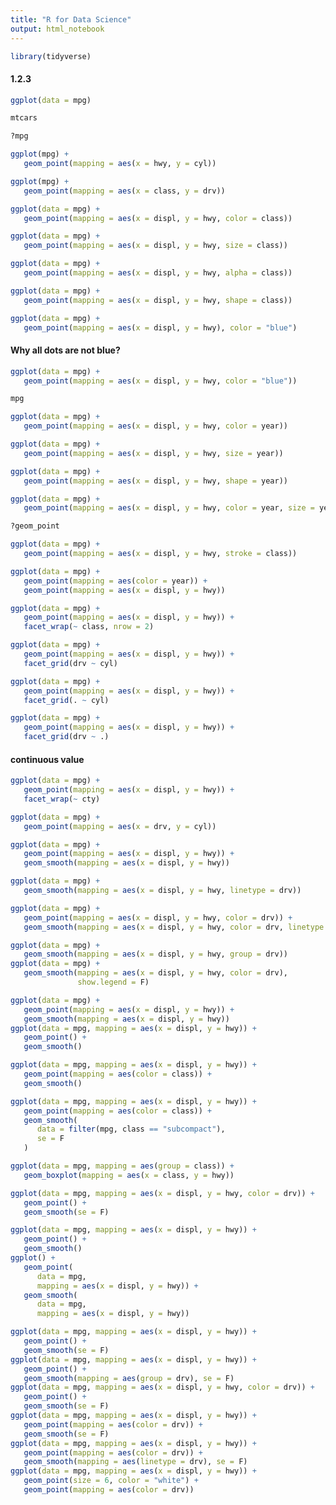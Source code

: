 ```yaml
---
title: "R for Data Science"
output: html_notebook
---
```


```r
library(tidyverse)
```

#### 1.2.3
```r
ggplot(data = mpg)
```

```r
mtcars
```

```r
?mpg
```

```r
ggplot(mpg) +
   geom_point(mapping = aes(x = hwy, y = cyl))
```

```r
ggplot(mpg) +
   geom_point(mapping = aes(x = class, y = drv))
```

```r
ggplot(data = mpg) +
   geom_point(mapping = aes(x = displ, y = hwy, color = class))
```

```r
ggplot(data = mpg) +
   geom_point(mapping = aes(x = displ, y = hwy, size = class))
```

```r
ggplot(data = mpg) +
   geom_point(mapping = aes(x = displ, y = hwy, alpha = class))
```

```r
ggplot(data = mpg) +
   geom_point(mapping = aes(x = displ, y = hwy, shape = class))
```

```r
ggplot(data = mpg) +
   geom_point(mapping = aes(x = displ, y = hwy), color = "blue")
```

#### Why all dots are not blue?
```r
ggplot(data = mpg) +
   geom_point(mapping = aes(x = displ, y = hwy, color = "blue"))
```

```r
mpg
```

```r
ggplot(data = mpg) +
   geom_point(mapping = aes(x = displ, y = hwy, color = year))
```


```r
ggplot(data = mpg) +
   geom_point(mapping = aes(x = displ, y = hwy, size = year))
```

```r
ggplot(data = mpg) +
   geom_point(mapping = aes(x = displ, y = hwy, shape = year))
```

```r
ggplot(data = mpg) +
   geom_point(mapping = aes(x = displ, y = hwy, color = year, size = year))
```


```r
?geom_point
```
```r
ggplot(data = mpg) +
   geom_point(mapping = aes(x = displ, y = hwy, stroke = class))
```

```r
ggplot(data = mpg) +
   geom_point(mapping = aes(color = year)) +
   geom_point(mapping = aes(x = displ, y = hwy))
```

```r
ggplot(data = mpg) +
   geom_point(mapping = aes(x = displ, y = hwy)) +
   facet_wrap(~ class, nrow = 2)
```

```r
ggplot(data = mpg) +
   geom_point(mapping = aes(x = displ, y = hwy)) +
   facet_grid(drv ~ cyl)
```

```r
ggplot(data = mpg) +
   geom_point(mapping = aes(x = displ, y = hwy)) +
   facet_grid(. ~ cyl)
```
```r
ggplot(data = mpg) +
   geom_point(mapping = aes(x = displ, y = hwy)) +
   facet_grid(drv ~ .)
```


#### continuous value
```r
ggplot(data = mpg) +
   geom_point(mapping = aes(x = displ, y = hwy)) +
   facet_wrap(~ cty)
```

```r
ggplot(data = mpg) +
   geom_point(mapping = aes(x = drv, y = cyl))
```



```r
ggplot(data = mpg) +
   geom_point(mapping = aes(x = displ, y = hwy)) +
   geom_smooth(mapping = aes(x = displ, y = hwy))
```


```r
ggplot(data = mpg) +
   geom_smooth(mapping = aes(x = displ, y = hwy, linetype = drv))
```


```r
ggplot(data = mpg) +
   geom_point(mapping = aes(x = displ, y = hwy, color = drv)) +
   geom_smooth(mapping = aes(x = displ, y = hwy, color = drv, linetype = drv))
```


```r
ggplot(data = mpg) +
   geom_smooth(mapping = aes(x = displ, y = hwy, group = drv))
ggplot(data = mpg) +
   geom_smooth(mapping = aes(x = displ, y = hwy, color = drv),
               show.legend = F)
```

```r
ggplot(data = mpg) +
   geom_point(mapping = aes(x = displ, y = hwy)) +
   geom_smooth(mapping = aes(x = displ, y = hwy))
ggplot(data = mpg, mapping = aes(x = displ, y = hwy)) +
   geom_point() +
   geom_smooth()

```

```r
ggplot(data = mpg, mapping = aes(x = displ, y = hwy)) +
   geom_point(mapping = aes(color = class)) +
   geom_smooth()
```

```r
ggplot(data = mpg, mapping = aes(x = displ, y = hwy)) +
   geom_point(mapping = aes(color = class)) +
   geom_smooth(
      data = filter(mpg, class == "subcompact"),
      se = F
   )
```


```r
ggplot(data = mpg, mapping = aes(group = class)) +
   geom_boxplot(mapping = aes(x = class, y = hwy))
```


```r
ggplot(data = mpg, mapping = aes(x = displ, y = hwy, color = drv)) +
   geom_point() +
   geom_smooth(se = F)
```

```r
ggplot(data = mpg, mapping = aes(x = displ, y = hwy)) +
   geom_point() +
   geom_smooth()
ggplot() +
   geom_point(
      data = mpg, 
      mapping = aes(x = displ, y = hwy)) +
   geom_smooth(
      data = mpg, 
      mapping = aes(x = displ, y = hwy))
```

```r
ggplot(data = mpg, mapping = aes(x = displ, y = hwy)) +
   geom_point() +
   geom_smooth(se = F)
ggplot(data = mpg, mapping = aes(x = displ, y = hwy)) +
   geom_point() +
   geom_smooth(mapping = aes(group = drv), se = F)
ggplot(data = mpg, mapping = aes(x = displ, y = hwy, color = drv)) +
   geom_point() +
   geom_smooth(se = F)
ggplot(data = mpg, mapping = aes(x = displ, y = hwy)) +
   geom_point(mapping = aes(color = drv)) +
   geom_smooth(se = F)
ggplot(data = mpg, mapping = aes(x = displ, y = hwy)) +
   geom_point(mapping = aes(color = drv)) +
   geom_smooth(mapping = aes(linetype = drv), se = F)
ggplot(data = mpg, mapping = aes(x = displ, y = hwy)) +
   geom_point(size = 6, color = "white") +
   geom_point(mapping = aes(color = drv))
```




